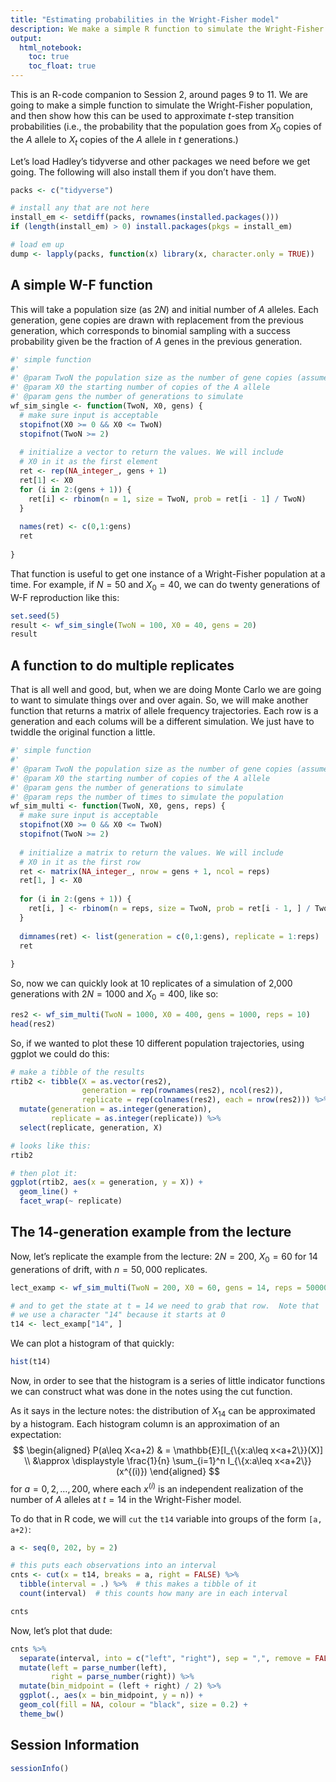 ```yaml
---
title: "Estimating probabilities in the Wright-Fisher model"
description: We make a simple R function to simulate the Wright-Fisher model at a single biallelic locus, and then we approximate some $t$-step transition probabilities  by Monte Carlo.
output: 
  html_notebook:
    toc: true
    toc_float: true
---
```


\usepackage{blkarray}
\usepackage{amsmath}
\newcommand{\bm}{\boldsymbol}
\newcommand{\Exp}{\mathbbb{E}}

This is an R-code companion to Session 2, around pages 9 to 11.  We are going to 
make a simple function to simulate the Wright-Fisher population, and then show
how this can be used to approximate $t$-step transition probabilities (i.e., 
the probability that the population goes from $X_0$ copies of the $A$ allele to
$X_t$ copies of the $A$ allele in $t$ generations.)

Let's load Hadley's tidyverse and other packages we need before we get going.  The following
will also install them if you don't have them. 
```r
packs <- c("tidyverse")

# install any that are not here
install_em <- setdiff(packs, rownames(installed.packages()))
if (length(install_em) > 0) install.packages(pkgs = install_em)

# load em up
dump <- lapply(packs, function(x) library(x, character.only = TRUE))
```

## A simple W-F function

This will take a population size (as $2N$) and initial number of $A$ alleles.
Each generation, gene copies are drawn with replacement from the previous generation,
which corresponds to binomial sampling with a success probability given be the fraction of 
$A$ genes in the previous generation.  

```r
#' simple function
#' 
#' @param TwoN the population size as the number of gene copies (assume a diploid pop)
#' @param X0 the starting number of copies of the A allele
#' @param gens the number of generations to simulate
wf_sim_single <- function(TwoN, X0, gens) {
  # make sure input is acceptable
  stopifnot(X0 >= 0 && X0 <= TwoN)
  stopifnot(TwoN >= 2)
  
  # initialize a vector to return the values. We will include 
  # X0 in it as the first element
  ret <- rep(NA_integer_, gens + 1)
  ret[1] <- X0
  for (i in 2:(gens + 1)) {
    ret[i] <- rbinom(n = 1, size = TwoN, prob = ret[i - 1] / TwoN)
  }
  
  names(ret) <- c(0,1:gens)
  ret
  
}
```

That function is useful to get one instance of a Wright-Fisher population at a time.
For example, if $N=50$ and $X_0 = 40$, we can do twenty generations of W-F reproduction
like this:
```r
set.seed(5)
result <- wf_sim_single(TwoN = 100, X0 = 40, gens = 20)
result
```

## A function to do multiple replicates

That is all well and good, but, when we are doing Monte Carlo we are going to want to
simulate things over and over again.  So, we will make another function that returns
a matrix of allele frequency trajectories.  Each row is a generation and each colums will
be a different simulation.  We just have to twiddle the original function a little.
```r
#' simple function
#' 
#' @param TwoN the population size as the number of gene copies (assume a diploid pop)
#' @param X0 the starting number of copies of the A allele
#' @param gens the number of generations to simulate
#' @param reps the number of times to simulate the population
wf_sim_multi <- function(TwoN, X0, gens, reps) {
  # make sure input is acceptable
  stopifnot(X0 >= 0 && X0 <= TwoN)
  stopifnot(TwoN >= 2)
  
  # initialize a matrix to return the values. We will include 
  # X0 in it as the first row
  ret <- matrix(NA_integer_, nrow = gens + 1, ncol = reps)
  ret[1, ] <- X0
  
  for (i in 2:(gens + 1)) {
    ret[i, ] <- rbinom(n = reps, size = TwoN, prob = ret[i - 1, ] / TwoN)
  }
  
  dimnames(ret) <- list(generation = c(0,1:gens), replicate = 1:reps)
  ret
  
}
```

So, now we can quickly look at 10 replicates of a simulation of 2,000 generations
with $2N = 1000$ and  $X_0 = 400$, like so:
```r
res2 <- wf_sim_multi(TwoN = 1000, X0 = 400, gens = 1000, reps = 10)
head(res2)
```

So, if we wanted to plot these 10 different population trajectories, using ggplot
we could do this:
```r
# make a tibble of the results
rtib2 <- tibble(X = as.vector(res2),
                generation = rep(rownames(res2), ncol(res2)),
                replicate = rep(colnames(res2), each = nrow(res2))) %>%
  mutate(generation = as.integer(generation),
         replicate = as.integer(replicate)) %>%
  select(replicate, generation, X)

# looks like this:
rtib2

# then plot it:
ggplot(rtib2, aes(x = generation, y = X)) +
  geom_line() +
  facet_wrap(~ replicate)
```

## The 14-generation example from the lecture

Now, let's replicate the example from the lecture: $2N = 200$, $X_0 = 60$ for 14 generations 
of drift, with $n = 50,000$ replicates.
```r
lect_examp <- wf_sim_multi(TwoN = 200, X0 = 60, gens = 14, reps = 50000)

# and to get the state at t = 14 we need to grab that row.  Note that 
# we use a character "14" because it starts at 0
t14 <- lect_examp["14", ]
```
We can plot a histogram of that quickly:
```r
hist(t14)
```

Now, in order to see that the histogram is a series of little indicator functions
we can construct what was done in the notes using the cut function. 

As it says in the lecture notes: the distribution of $X_{14}$ can be approximated by a histogram.
Each histogram column is an approximation of an expectation:
$$
\begin{aligned}
		P(a\leq X<a+2) & =  \mathbb{E}[I_{\{x:a\leq x<a+2\}}(X)]  \\
		&\approx  \displaystyle \frac{1}{n}
		\sum_{i=1}^n I_{\{x:a\leq x<a+2\}}(x^{(i)}) 
\end{aligned}
$$
for $a=0,2,\ldots,200$, where each $x^{(i)}$ is an independent realization of the 
number of $A$ alleles at $t=14$ in the Wright-Fisher model.

To do that in R code, we will `cut` the `t14` variable into groups of the 
form `[a, a+2)`:
```r
a <- seq(0, 202, by = 2)

# this puts each observations into an interval
cnts <- cut(x = t14, breaks = a, right = FALSE) %>%
  tibble(interval = .) %>%  # this makes a tibble of it
  count(interval)  # this counts how many are in each interval

cnts
```

Now, let's plot that dude:
```r
cnts %>%
  separate(interval, into = c("left", "right"), sep = ",", remove = FALSE) %>%
  mutate(left = parse_number(left),
         right = parse_number(right)) %>%
  mutate(bin_midpoint = (left + right) / 2) %>%
  ggplot(., aes(x = bin_midpoint, y = n)) + 
  geom_col(fill = NA, colour = "black", size = 0.2) +
  theme_bw()
```

## Session Information
```r
sessionInfo()
```

